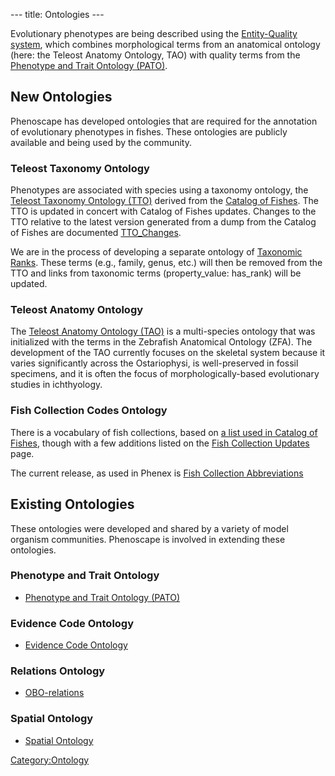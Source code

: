 ---
title: Ontologies
---

Evolutionary phenotypes are being described using the [http://www.bioontology.org/wiki/index.php/PATO:About Entity-Quality system], which combines morphological terms from an anatomical ontology (here: the Teleost Anatomy Ontology, TAO) with quality terms from the [http://www.bioontology.org/wiki/index.php/PATO:Main_Page Phenotype and Trait Ontology (PATO)].

== New Ontologies ==

Phenoscape has developed ontologies that are required for the annotation of evolutionary phenotypes in fishes.  These ontologies are publicly available and being used by the community. 

=== Teleost Taxonomy Ontology ===

Phenotypes are associated with species using a taxonomy ontology, the [http://bioportal.bioontology.org/visualize/38363 Teleost Taxonomy Ontology (TTO)] derived from the [http://www.calacademy.org/RESEARCH/ichthyology/catalog/fishcatsearch.html Catalog of Fishes]. The TTO is updated in concert with Catalog of Fishes updates.  Changes to the TTO relative to the latest version generated from a dump from the Catalog of Fishes are documented [[TTO_Changes]].

We are in the process of developing a separate ontology of [[Taxonomic Ranks]].  These terms (e.g., family, genus, etc.) will then be removed from the TTO and links from taxonomic terms (property_value: has_rank) will be updated.

=== Teleost Anatomy Ontology ===

The [http://bioportal.bioontology.org/visualize/38362 Teleost Anatomy Ontology (TAO)] is a multi-species ontology that was initialized with the terms in the Zebrafish Anatomical Ontology (ZFA). The development of the TAO currently focuses on the skeletal system because it varies significantly across the Ostariophysi, is well-preserved in fossil specimens, and it is often the focus of morphologically-based evolutionary studies in ichthyology.

=== Fish Collection Codes Ontology ===

There is a vocabulary of fish collections, based on [http://research.calacademy.org/research/ichthyology/catalog/abtabr.html a list used in Catalog of Fishes], though with a few additions listed on the [[Fish Collection Updates]] page.

The current release, as used in Phenex is
[https://obo.svn.sourceforge.net/viewvc/obo/phenote/trunk/obo-files/fish_collection_abbreviation.obo?view=markup Fish Collection Abbreviations]

== Existing Ontologies ==

These ontologies were developed and shared by a variety of model organism communities. Phenoscape is involved in extending these ontologies.

=== Phenotype and Trait Ontology ===

* [http://bioportal.bioontology.org/visualize/38339 Phenotype and Trait Ontology (PATO)]

=== Evidence Code Ontology ===

*[http://bioportal.bioontology.org/visualize/36625 Evidence Code Ontology]

=== Relations Ontology ===
* [http://www.obofoundry.org/ro/ OBO-relations]

=== Spatial Ontology ===
*[http://bioportal.bioontology.org/visualize/29952 Spatial Ontology]



[[Category:Ontology]]